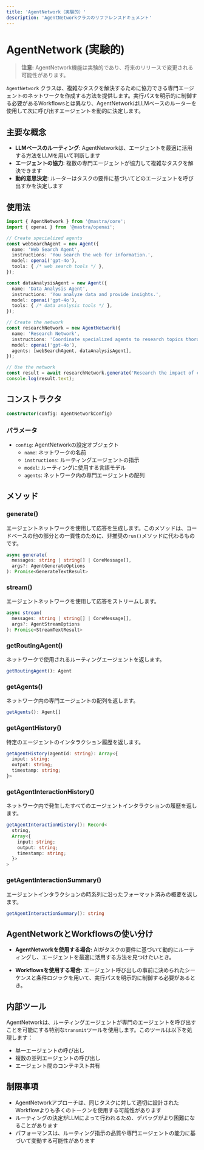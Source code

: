 ```yaml
---
title: 'AgentNetwork（実験的）'
description: 'AgentNetworkクラスのリファレンスドキュメント'
---
```


# AgentNetwork (実験的)

> **注意:** AgentNetwork機能は実験的であり、将来のリリースで変更される可能性があります。

`AgentNetwork` クラスは、複雑なタスクを解決するために協力できる専門エージェントのネットワークを作成する方法を提供します。実行パスを明示的に制御する必要があるWorkflowsとは異なり、AgentNetworkはLLMベースのルーターを使用して次に呼び出すエージェントを動的に決定します。

## 主要な概念

- **LLMベースのルーティング**: AgentNetworkは、エージェントを最適に活用する方法をLLMを用いて判断します
- **エージェントの協力**: 複数の専門エージェントが協力して複雑なタスクを解決できます
- **動的意思決定**: ルーターはタスクの要件に基づいてどのエージェントを呼び出すかを決定します

## 使用法

```typescript
import { AgentNetwork } from '@mastra/core';
import { openai } from '@mastra/openai';

// Create specialized agents
const webSearchAgent = new Agent({
  name: 'Web Search Agent',
  instructions: 'You search the web for information.',
  model: openai('gpt-4o'),
  tools: { /* web search tools */ },
});

const dataAnalysisAgent = new Agent({
  name: 'Data Analysis Agent',
  instructions: 'You analyze data and provide insights.',
  model: openai('gpt-4o'),
  tools: { /* data analysis tools */ },
});

// Create the network
const researchNetwork = new AgentNetwork({
  name: 'Research Network',
  instructions: 'Coordinate specialized agents to research topics thoroughly.',
  model: openai('gpt-4o'),
  agents: [webSearchAgent, dataAnalysisAgent],
});

// Use the network
const result = await researchNetwork.generate('Research the impact of climate change on agriculture');
console.log(result.text);
```

## コンストラクタ

```typescript
constructor(config: AgentNetworkConfig)
```

### パラメータ

- `config`: AgentNetworkの設定オブジェクト
  - `name`: ネットワークの名前
  - `instructions`: ルーティングエージェントの指示
  - `model`: ルーティングに使用する言語モデル
  - `agents`: ネットワーク内の専門エージェントの配列

## メソッド

### generate()

エージェントネットワークを使用して応答を生成します。このメソッドは、コードベースの他の部分との一貫性のために、非推奨の`run()`メソッドに代わるものです。

```typescript
async generate(
  messages: string | string[] | CoreMessage[],
  args?: AgentGenerateOptions
): Promise<GenerateTextResult>
```

### stream()

エージェントネットワークを使用して応答をストリームします。

```typescript
async stream(
  messages: string | string[] | CoreMessage[],
  args?: AgentStreamOptions
): Promise<StreamTextResult>
```

### getRoutingAgent()

ネットワークで使用されるルーティングエージェントを返します。

```typescript
getRoutingAgent(): Agent
```

### getAgents()

ネットワーク内の専門エージェントの配列を返します。

```typescript
getAgents(): Agent[]
```

### getAgentHistory()

特定のエージェントのインタラクション履歴を返します。

```typescript
getAgentHistory(agentId: string): Array<{
  input: string;
  output: string;
  timestamp: string;
}>
```

### getAgentInteractionHistory()

ネットワーク内で発生したすべてのエージェントインタラクションの履歴を返します。

```typescript
getAgentInteractionHistory(): Record<
  string,
  Array<{
    input: string;
    output: string;
    timestamp: string;
  }>
>
```

### getAgentInteractionSummary()

エージェントインタラクションの時系列に沿ったフォーマット済みの概要を返します。

```typescript
getAgentInteractionSummary(): string
```

## AgentNetworkとWorkflowsの使い分け

- **AgentNetworkを使用する場合:** AIがタスクの要件に基づいて動的にルーティングし、エージェントを最適に活用する方法を見つけたいとき。

- **Workflowsを使用する場合:** エージェント呼び出しの事前に決められたシーケンスと条件ロジックを用いて、実行パスを明示的に制御する必要があるとき。

## 内部ツール

AgentNetworkは、ルーティングエージェントが専門のエージェントを呼び出すことを可能にする特別な`transmit`ツールを使用します。このツールは以下を処理します：

- 単一エージェントの呼び出し
- 複数の並列エージェントの呼び出し
- エージェント間のコンテキスト共有

## 制限事項

- AgentNetworkアプローチは、同じタスクに対して適切に設計されたWorkflowよりも多くのトークンを使用する可能性があります
- ルーティングの決定がLLMによって行われるため、デバッグがより困難になることがあります
- パフォーマンスは、ルーティング指示の品質や専門エージェントの能力に基づいて変動する可能性があります
